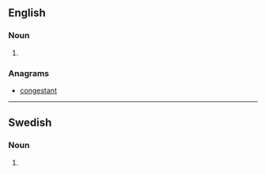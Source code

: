 ==English==

===Noun===
{{head|en|noun plural form}}

# {{plural of|cotangent|lang=en}}

===Anagrams===
* [[congestant#English|congestant]]

----

==Swedish==

===Noun===
{{head|sv|noun form}}

# {{sv-noun-form-indef-gen|cotangent}}